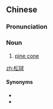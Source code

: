 ==Chinese==
{{zh-forms}}

===Pronunciation===
{{zh-pron
|m=sōngqiú,er=y
|c=cung4 kau4
|mn=qz,xm:song-kiû/zz:siông-kiû
|cat=n
}}

===Noun===
{{zh-noun}}

# [[pine cone]]

[[zh:松球]]

====Synonyms====
* {{zh-l|松果}}
* {{zh-l|松塔}}

{{zh-cat|Pines}}